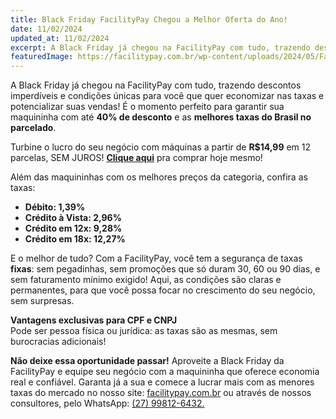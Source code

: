 ```yaml
---
title: Black Friday FacilityPay Chegou a Melhor Oferta do Ano!
date: 11/02/2024
updated_at: 11/02/2024
excerpt: A Black Friday já chegou na FacilityPay com tudo, trazendo descontos imperdíveis e condições únicas para você que quer economizar nas taxas e potencializar suas vendas! É o momento perfeito para garantir sua maquininha com até 40% de desconto e as melhores taxas do Brasil no parcelado. Turbine o lucro
featuredImage: https://facilitypay.com.br/wp-content/uploads/2024/05/FacilityPay-a-melhor-maquina-de-2024-segundo-os-especialistas.png
---
```


A Black Friday já chegou na FacilityPay com tudo, trazendo descontos imperdíveis e condições únicas para você que quer economizar nas taxas e potencializar suas vendas! É o momento perfeito para garantir sua maquininha com até **40% de desconto** e as **melhores taxas do Brasil no parcelado**.

Turbine o lucro do seu negócio com máquinas a partir de **R$14,99** em 12 parcelas, SEM JUROS! **[Clique aqui](https://facilitypay.com.br/)** pra comprar hoje mesmo!

Além das maquininhas com os melhores preços da categoria, confira as taxas:

- **Débito: 1,39%**
- **Crédito à Vista: 2,96%**
- **Crédito em 12x: 9,28%**
- **Crédito em 18x: 12,27%**

E o melhor de tudo? Com a FacilityPay, você tem a segurança de taxas **fixas**: sem pegadinhas, sem promoções que só duram 30, 60 ou 90 dias, e sem faturamento mínimo exigido! Aqui, as condições são claras e permanentes, para que você possa focar no crescimento do seu negócio, sem surpresas.

**Vantagens exclusivas para CPF e CNPJ**  
Pode ser pessoa física ou jurídica: as taxas são as mesmas, sem burocracias adicionais!

**Não deixe essa oportunidade passar!** Aproveite a Black Friday da FacilityPay e equipe seu negócio com a maquininha que oferece economia real e confiável. Garanta já a sua e comece a lucrar mais com as menores taxas do mercado no nosso site: [facilitypay.com.br](https://facilitypay.com.br/) ou através de nossos consultores, pelo WhatsApp: [(27) 99812-6432.](https://wa.me/5527998126432)
